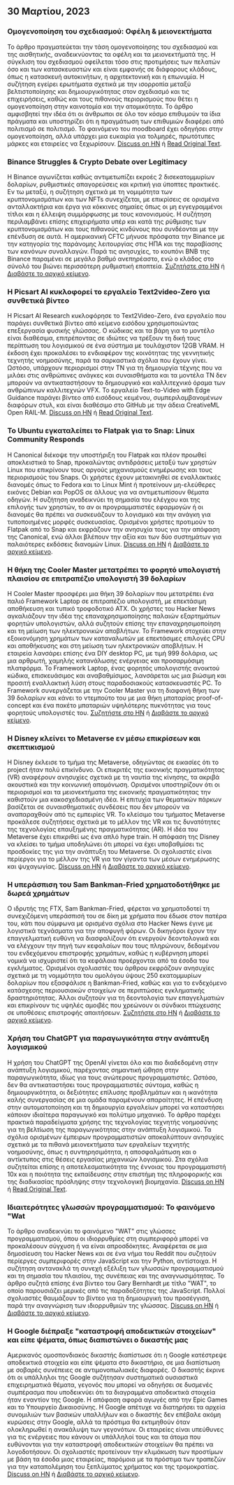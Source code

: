 

<CallToAction />

<Steps>

## 30 Μαρτίου, 2023

### Ομογενοποίηση του σχεδιασμού: Οφέλη & μειονεκτήματα

Το άρθρο πραγματεύεται την τάση ομογενοποίησης του σχεδιασμού και της αισθητικής, αναδεικνύοντας τα οφέλη και τα μειονεκτήματά της. Η σύγκλιση του σχεδιασμού οφείλεται τόσο στις προτιμήσεις των πελατών όσο και των κατασκευαστών και είναι εμφανής σε διάφορους κλάδους, όπως η κατασκευή αυτοκινήτων, η αρχιτεκτονική και η επωνυμία. Η συζήτηση εγείρει ερωτήματα σχετικά με την ισορροπία μεταξύ βελτιστοποίησης και δημιουργικότητας στον σχεδιασμό και τις επιχειρήσεις, καθώς και τους πιθανούς περιορισμούς που θέτει η ομογενοποίηση στην καινοτομία και την ατομικότητα. Το άρθρο αμφισβητεί την ιδέα ότι οι άνθρωποι σε όλο τον κόσμο επιθυμούν τα ίδια πράγματα και υποστηρίζει ότι η πραγμάτωση των επιθυμιών διαφέρει από πολιτισμό σε πολιτισμό. Το φαινόμενο του moodboard έχει οδηγήσει στην ομογενοποίηση, αλλά υπάρχει μια ευκαιρία για τολμηρές, πρωτότυπες μάρκες και εταιρείες να ξεχωρίσουν.
[Discuss on HN](http://news.ycombinator.com/item?id=35355703) ή [Read Original Text](https://www.alexmurrell.co.uk/articles/the-age-of-average).

### Binance Struggles & Crypto Debate over Legitimacy

Η Binance αγωνίζεται καθώς αντιμετωπίζει εκροές 2 δισεκατομμυρίων δολαρίων, ρυθμιστικές απαγορεύσεις και κριτική για ύποπτες πρακτικές. Εν τω μεταξύ, η συζήτηση σχετικά με τη νομιμότητα των κρυπτονομισμάτων και των NFTs συνεχίζεται, με επικρίσεις σε ορισμένα ανταλλακτήρια και έργα για κόκκινες σημαίες όπως οι μη εγγεγραμμένοι τίτλοι και η έλλειψη συμμόρφωσης με τους κανονισμούς. Η συζήτηση περιλαμβάνει επίσης επιχειρήματα υπέρ και κατά της ρύθμισης των κρυπτονομισμάτων και τους πιθανούς κινδύνους που συνδέονται με την επένδυση σε αυτά. Η αμερικανική CFTC μήνυσε πρόσφατα την Binance με την κατηγορία της παράνομης λειτουργίας στις ΗΠΑ και της παραβίασης των κανόνων συναλλαγών. Παρά τις ανησυχίες, το κουπόνι BNB της Binance παραμένει σε μεγάλο βαθμό ανεπηρέαστο, ενώ ο κλάδος στο σύνολό του βιώνει περισσότερη ρυθμιστική εποπτεία.
[Συζητήστε στο HN](http://news.ycombinator.com/item?id=35351805) ή [Διαβάστε το αρχικό κείμενο](https://www.wsj.com/articles/binance-sees-2-billion-in-outflows-as-troubles-compound-9a136e21).

### Η Picsart AI κυκλοφορεί το εργαλείο Text2video-Zero για συνθετικά βίντεο

Η Picsart AI Research κυκλοφόρησε το Text2Video-Zero, ένα εργαλείο που παράγει συνθετικά βίντεο από κείμενο εισόδου χρησιμοποιώντας επεξεργασία φυσικής γλώσσας. Ο κώδικας και τα βάρη για το μοντέλο είναι διαθέσιμα, επιτρέποντας σε ιδιώτες να τρέξουν τη δική τους περίπτωση του λογισμικού σε ένα σύστημα με τουλάχιστον 12GB VRAM. Η έκδοση έχει προκαλέσει το ενδιαφέρον της κοινότητας της γεννητικής τεχνητής νοημοσύνης, παρά τα σαρκαστικά σχόλια που έχουν γίνει. Ωστόσο, υπάρχουν περιορισμοί στην ΤΝ για τη δημιουργία τέχνης που να μιλάει στις ανθρώπινες ανάγκες και συναισθήματα και τα μοντέλα ΤΝ δεν μπορούν να αντικαταστήσουν το δημιουργικό και καλλιτεχνικό όραμα των ανθρώπινων καλλιτεχνών VFX. Το εργαλείο Text-to-Video with Edge Guidance παράγει βίντεο από εισόδους κειμένου, συμπεριλαμβανομένων διαφόρων στυλ, και είναι διαθέσιμο στο GitHub με την άδεια CreativeML Open RAIL-M.
[Discuss on HN](http://news.ycombinator.com/item?id=35352452) ή [Read Original Text](https://github.com/Picsart-AI-Research/Text2Video-Zero).

### Το Ubuntu εγκαταλείπει το Flatpak για το Snap: Linux Community Responds

Η Canonical διέκοψε την υποστήριξη του Flatpak και πλέον προωθεί αποκλειστικά το Snap, προκαλώντας αντιδράσεις μεταξύ των χρηστών Linux που επικρίνουν τους αργούς μηχανισμούς ενημέρωσης και τους περιορισμούς του Snaps. Οι χρήστες έχουν μετακινηθεί σε εναλλακτικές διανομές όπως το Fedora και το Linux Mint ή προτείνουν μη-ελεύθερες εικόνες Debian και PopOS σε άλλους για να αντιμετωπίσουν θέματα οδηγών. Η συζήτηση αναδεικνύει τη σημασία του ελέγχου και της επιλογής των χρηστών, το αν οι προγραμματιστές εφαρμογών ή οι διανομές θα πρέπει να συσκευάζουν το λογισμικό και την ανάγκη για τυποποιημένες μορφές συσκευασίας. Ορισμένοι χρήστες προτιμούν το Flatpak από το Snap και εκφράζουν την ανησυχία τους για την απόφαση της Canonical, ενώ άλλοι βλέπουν την αξία και των δύο συστημάτων για παλαιότερες εκδόσεις διανομών Linux.
[Discuss on HN](http://news.ycombinator.com/item?id=35354729) ή [Διαβάστε το αρχικό κείμενο](https://lwn.net/SubscriberLink/927262/6adb2350e2b0d2ce/).

### Η θήκη της Cooler Master μετατρέπει το φορητό υπολογιστή πλαισίου σε επιτραπέζιο υπολογιστή 39 δολαρίων

Η Cooler Master προσφέρει μια θήκη 39 δολαρίων που μετατρέπει ένα παλιό Framework Laptop σε επιτραπέζιο υπολογιστή, με επεκτάσιμη αποθήκευση και τυπικό τροφοδοτικό ATX. Οι χρήστες του Hacker News αγκαλιάζουν την ιδέα της επαναχρησιμοποίησης παλαιών εξαρτημάτων φορητών υπολογιστών, αλλά συζητούν επίσης την επαναχρησιμοποίηση και τη μείωση των ηλεκτρονικών αποβλήτων. Το Framework στοχεύει στην εξοικονόμηση χρημάτων των καταναλωτών με επεκτάσιμες επιλογές CPU και αποθήκευσης και στη μείωση των ηλεκτρονικών αποβλήτων. Η εταιρεία λανσάρει επίσης ένα DIY desktop PC, με τιμή 999 δολάρια, ως μια αρθρωτή, χαμηλής κατανάλωσης ενέργειας και προσαρμόσιμη πλατφόρμα. Το Framework Laptop, ένας φορητός υπολογιστής ανοικτού κώδικα, επισκευάσιμος και αναβαθμίσιμος, λανσάρεται ως μια βιώσιμη και προσιτή εναλλακτική λύση στους παραδοσιακούς κατασκευαστές PC. Το Framework συνεργάζεται με την Cooler Master για τη διαφανή θήκη των 39 δολαρίων και κάνει το ντεμπούτο του με μια θήκη μπαταρίας proof-of-concept και ένα πακέτο μπαταριών υψηλότερης πυκνότητας για τους φορητούς υπολογιστές του.
[Συζητήστε στο HN](http://news.ycombinator.com/item?id=35350288) ή [Διαβάστε το αρχικό κείμενο](https://www.theverge.com/2023/3/23/23652939/framework-cooler-master-sff-pc-case).

### Η Disney κλείνει το Metaverse εν μέσω επικρίσεων και σκεπτικισμού

Η Disney έκλεισε το τμήμα της Metaverse, οδηγώντας σε εικασίες ότι το project ήταν πολύ επικίνδυνο. Οι επικριτές της εικονικής πραγματικότητας (VR) αναφέρουν ανησυχίες σχετικά με τη ναυτία της κίνησης, τα ακριβά ακουστικά και την κοινωνική απομόνωση. Ορισμένοι υποστηρίζουν ότι οι περιορισμοί και τα μειονεκτήματα της εικονικής πραγματικότητας την καθιστούν μια κακοσχεδιασμένη ιδέα. Η επιτυχία των θεματικών πάρκων βασίζεται σε συναισθηματικές συνδέσεις που δεν μπορούν να αναπαραχθούν από τις εμπειρίες VR. Το κλείσιμο του τμήματος Metaverse προκάλεσε συζητήσεις σχετικά με το μέλλον της VR και τις δυνατότητες της τεχνολογίας επαυξημένης πραγματικότητας (AR). Η ιδέα του Metaverse έχει επικριθεί ως ένα απλό hype train. Η απόφαση της Disney να κλείσει το τμήμα υποδηλώνει ότι μπορεί να έχει υποβαθμίσει τις προσδοκίες της για την ανάπτυξη του Metaverse. Οι σχολιαστές είναι περίεργοι για το μέλλον της VR για τον γίγαντα των μέσων ενημέρωσης και ψυχαγωγίας.
[Discuss on HN](http://news.ycombinator.com/item?id=35350952) ή [Διαβάστε το αρχικό κείμενο](https://www.wsj.com/articles/disney-eliminates-its-metaverse-division-as-part-of-companys-layoffs-plan-94b03650).

### Η υπεράσπιση του Sam Bankman-Fried χρηματοδοτήθηκε με δωρεά χρημάτων

Ο ιδρυτής της FTX, Sam Bankman-Fried, φέρεται να χρηματοδοτεί τη συνεχιζόμενη υπεράσπισή του σε δίκη με χρήματα που έδωσε στον πατέρα του, κάτι που σύμφωνα με ορισμένα σχόλια στο Hacker News έγινε με λογιστικά τεχνάσματα για την αποφυγή φόρων. Οι δικηγόροι έχουν την επαγγελματική ευθύνη να διασφαλίζουν ότι ενεργούν δεοντολογικά και να ελέγχουν την πηγή των κεφαλαίων που τους πληρώνουν, δεδομένου του ενδεχόμενου επιστροφής χρημάτων, καθώς η κυβέρνηση μπορεί νομικά να ισχυριστεί ότι τα κεφάλαια προέρχονται από τα έσοδα του εγκλήματος. Ορισμένοι σχολιαστές του άρθρου εκφράζουν ανησυχίες σχετικά με τη νομιμότητα του ομολόγου ύψους 250 εκατομμυρίων δολαρίων που εξασφάλισε η Bankman-Fried, καθώς και για το ενδεχόμενο κατάσχεσης περιουσιακών στοιχείων σε περιπτώσεις εγκληματικής δραστηριότητας. Άλλοι συζητούν για τη δεοντολογία των επαγγελματιών και επικρίνουν τις υψηλές αμοιβές που χρεώνουν οι σύνδικοι πτώχευσης σε υποθέσεις επιστροφής απαιτήσεων.
[Συζητήστε στο HN](http://news.ycombinator.com/item?id=35358698) ή [Διαβάστε το αρχικό κείμενο](https://www.forbes.com/sites/sarahemerson/2023/03/29/sam-bankman-fried-legal-fees-funded-by-alameda-money-gifted-to-father-joe-bankman/).

### Χρήση του ChatGPT για παραγωγικότητα στην ανάπτυξη λογισμικού

Η χρήση του ChatGPT της OpenAI γίνεται όλο και πιο διαδεδομένη στην ανάπτυξη λογισμικού, παρέχοντας σημαντική ώθηση στην παραγωγικότητα, ιδίως για τους ανώτερους προγραμματιστές. Ωστόσο, δεν θα αντικαταστήσει τους προγραμματιστές σύντομα, καθώς η δημιουργικότητα, οι δεξιότητες επίλυσης προβλημάτων και η ικανότητα καλής συνεργασίας σε μια ομάδα παραμένουν απαραίτητες. Η επένδυση στην αυτοματοποίηση και τη δημιουργία εργαλείων μπορεί να καταστήσει κάποιον ιδιαίτερα παραγωγικό και πολύτιμο μηχανικό. Το άρθρο παρέχει πρακτικά παραδείγματα χρήσης της τεχνολογίας τεχνητής νοημοσύνης για τη βελτίωση της παραγωγικότητας στην ανάπτυξη λογισμικού. Τα σχόλια ορισμένων έμπειρων προγραμματιστών αποκαλύπτουν ανησυχίες σχετικά με τα πιθανά μειονεκτήματα των εργαλείων τεχνητής νοημοσύνης, όπως η συντηρησιμότητα, η αποσφαλμάτωση και ο αντίκτυπος στις θέσεις εργασίας μηχανικών λογισμικού. Στα σχόλια συζητείται επίσης η αποτελεσματικότητα της έννοιας του προγραμματιστή 10x και η ποιότητα της εκπαίδευσης στην επιστήμη της πληροφορικής και της διαδικασίας πρόσληψης στην τεχνολογική βιομηχανία.
[Discuss on HN](http://news.ycombinator.com/item?id=35356054) ή [Read Original Text](https://kadekillary.work/posts/1000x-eng/).

### Ιδιαιτερότητες γλωσσών προγραμματισμού: Το φαινόμενο "Wat

Το άρθρο αναδεικνύει το φαινόμενο "WAT" στις γλώσσες προγραμματισμού, όπου οι ιδιορρυθμίες στη συμπεριφορά μπορεί να προκαλέσουν σύγχυση ή να είναι απροσδόκητες. Αναφέρεται σε μια δημοσίευση του Hacker News και σε ένα νήμα του Reddit που συζητούν περίεργες συμπεριφορές στην JavaScript και την Python, αντίστοιχα. Η συζήτηση αντανακλά τη συνεχή εξέλιξη των γλωσσών προγραμματισμού και τη σημασία του πλαισίου, της συνέπειας και της αναγνωσιμότητας. Το άρθρο συζητά επίσης ένα βίντεο του Gary Bernhardt με τίτλο "WAT", το οποίο παρουσιάζει μερικές από τις παραδοξότητες της JavaScript. Πολλοί σχολιαστές θαυμάζουν το βίντεο για τη δημιουργική του προσέγγιση, παρά την αναγνώριση των ιδιορρυθμιών της γλώσσας.
[Discuss on HN](http://news.ycombinator.com/item?id=35363044) ή [Διαβάστε το αρχικό κείμενο](https://www.destroyallsoftware.com/talks/wat).

### Η Google διέπραξε "καταστροφή αποδεικτικών στοιχείων" και είπε ψέματα, όπως διαπιστώνει ο δικαστής μας

Αμερικανός ομοσπονδιακός δικαστής διαπίστωσε ότι η Google κατέστρεψε αποδεικτικά στοιχεία και είπε ψέματα στο δικαστήριο, σε μια διαπίστωση με σοβαρές συνέπειες σε αντιμονοπωλιακές διαφορές. Ο δικαστής έκρινε ότι οι υπάλληλοι της Google συζήτησαν συστηματικά ουσιαστικά επιχειρηματικά θέματα, γεγονός που μπορεί να οδηγήσει σε δυσμενές συμπέρασμα που υποδεικνύει ότι τα διαγραμμένα αποδεικτικά στοιχεία ήταν εναντίον της Google. Η απόφαση αφορά αγωγές από την Epic Games και το Υπουργείο Δικαιοσύνης. Η Google απέτυχε να διατηρήσει τα αρχεία συνομιλιών των βασικών υπαλλήλων και ο δικαστής δεν επέβαλε ακόμη κυρώσεις στην Google, αλλά τα πρόστιμα θα εκτιμηθούν όταν ολοκληρωθεί η ανακάλυψη των γεγονότων. Οι εταιρείες είναι υπεύθυνες για τις ενέργειες που κάνουν οι υπάλληλοί τους και τα άτομα που ευθύνονται για την καταστροφή αποδεικτικών στοιχείων θα πρέπει να λογοδοτήσουν. Οι σχολιαστές προτείνουν την κλιμάκωση των προστίμων με βάση τα έσοδα μιας εταιρείας, παρόμοια με τα πρόστιμα των τραπεζών για την καταπολέμηση του ξεπλύματος χρήματος και της τρομοκρατίας.
[Discuss on HN](http://news.ycombinator.com/item?id=35363095) ή [Διαβάστε το αρχικό κείμενο](https://storage.courtlistener.com/recap/gov.uscourts.cand.373179/gov.uscourts.cand.373179.469.0.pdf).

</Steps>
